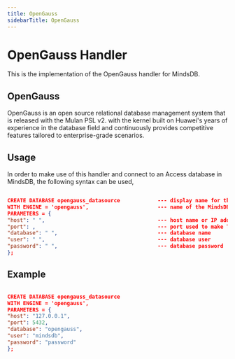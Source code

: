 ```yaml
---
title: OpenGauss
sidebarTitle: OpenGauss
---
```


# OpenGauss Handler

  This is the implementation of the OpenGauss handler for MindsDB.
  
## OpenGauss

  OpenGauss is an open source relational database management system that is released with the Mulan PSL v2. with the kernel 
  built on Huawei's years of experience in the database field and continuously provides competitive features tailored to 
  enterprise-grade scenarios.

## Usage
  
  In order to make use of this handler and connect to an Access database in MindsDB, the following syntax can be used,

  ```json

  CREATE DATABASE opengauss_datasource            --- display name for the database
  WITH ENGINE = 'opengauss',                      --- name of the MindsDB handler
  PARAMETERS = {
  "host": " ",                                    --- host name or IP address
  "port": ,                                       --- port used to make TCP/IP connection
  "database": " ",                                --- database name
  "user": " ",                                    --- database user
  "password": " ",                                --- database password
  };

  ```
## Example

  ```json

  CREATE DATABASE opengauss_datasource
  WITH ENGINE = 'opengauss',
  PARAMETERS = {
  "host": "127.0.0.1",
  "port": 5432,
  "database": "opengauss",
  "user": "mindsdb",
  "password": "password"
  };

  ```


  
